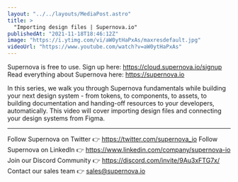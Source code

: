 ```yaml
---
layout: "../../layouts/MediaPost.astro"
title: >
  "Importing design files | Supernova.io"
publishedAt: "2021-11-18T18:46:12Z"
image: "https://i.ytimg.com/vi/aW0ytHaPxAs/maxresdefault.jpg"
videoUrl: "https://www.youtube.com/watch?v=aW0ytHaPxAs"
---
```


Supernova is free to use. Sign up here: https://cloud.supernova.io/signup
Read everything about Supernova here: https://supernova.io

In this series, we walk you through Supernova fundamentals while building your next design system - from tokens, to components, to assets, to building documentation and handing-off resources to your developers, automatically. This video will cover importing design files and connecting your design systems from Figma.

---

Follow Supernova on Twitter 👉 https://twitter.com/supernova_io
Follow Supernova on LinkedIn 👉 https://www.linkedin.com/company/supernova-io
Join our Discord Community 👉 https://discord.com/invite/9Au3xFTG7x/
Contact our sales team 👉 sales@supernova.io
